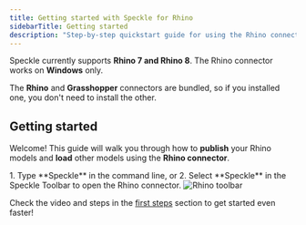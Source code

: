 ```yaml
---
title: Getting started with Speckle for Rhino
sidebarTitle: Getting started
description: "Step-by-step quickstart guide for using the Rhino connector"
---
```


<Info>Speckle currently supports **Rhino 7 and Rhino 8**. The Rhino connector works on **Windows** only.</Info>

<Tip> The **Rhino** and **Grasshopper** connectors are bundled, so if you installed one, you don't need to install the other.</Tip>

## Getting started

Welcome! This guide will walk you through how to **publish** your Rhino models and **load** other models using the **Rhino connector**.



<BeforeYouBegin app="Rhino" />

<Steps>
  <Step title="Open the Rhino connector">
    1. Type **Speckle** in the command line, or
    2. Select **Speckle** in the Speckle Toolbar to open the Rhino connector.
    <Frame>
    <img src="/images/connectors/rhino_toolbar.jpg" alt="Rhino toolbar" />
    </Frame>
    <DuiLogin connector="Rhino" />
  </Step>

  <DuiPublish connector="Rhino" />
  <DuiLoad connector="Rhino" />
</Steps>

<Tip> Check the video and steps in the [first steps](/get-started/quickstart.mdx) section to get started even faster!</Tip>


<ConnectorConclusion connector="Rhino" actions="publish and load" />


<LearnMore />
